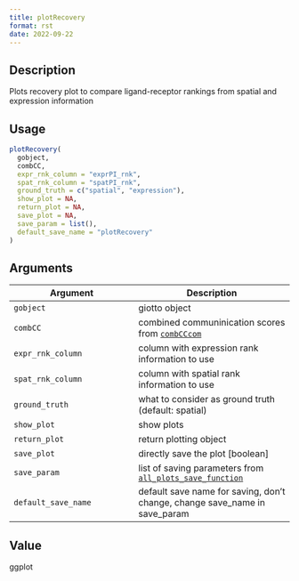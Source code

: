 ```yaml
--- 
title: plotRecovery 
format: rst 
date: 2022-09-22 
--- 
```


## Description

Plots recovery plot to compare ligand-receptor rankings from spatial and expression information


## Usage

```r
plotRecovery(
  gobject,
  combCC,
  expr_rnk_column = "exprPI_rnk",
  spat_rnk_column = "spatPI_rnk",
  ground_truth = c("spatial", "expression"),
  show_plot = NA,
  return_plot = NA,
  save_plot = NA,
  save_param = list(),
  default_save_name = "plotRecovery"
)
```


## Arguments

Argument      |Description
------------- |----------------
`gobject`     |     giotto object
`combCC`     |     combined communinication scores from [`combCCcom`](#combcccom)
`expr_rnk_column`     |     column with expression rank information to use
`spat_rnk_column`     |     column with spatial rank information to use
`ground_truth`     |     what to consider as ground truth (default: spatial)
`show_plot`     |     show plots
`return_plot`     |     return plotting object
`save_plot`     |     directly save the plot [boolean]
`save_param`     |     list of saving parameters from [`all_plots_save_function`](#allplotssavefunction)
`default_save_name`     |     default save name for saving, don't change, change save_name in save_param


## Value

ggplot


